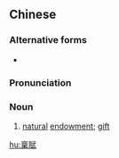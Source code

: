 {{also|禀赋}}
==Chinese==
{{zh-forms|s=禀赋}}

===Alternative forms===
* {{l|zh|秉賦}}

===Pronunciation===
{{zh-pron
|m=bǐngfù
|c=ban2 fu3
|cat=n
}}

===Noun===
{{zh-noun}}

# [[natural]] [[endowment]]; [[gift]]

[[hu:稟賦]]